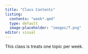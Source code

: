 ```yaml
---
title: "Class Contents"
listing:
  contents: "week*.qmd"
  type: default
  image-placeholder: "images/T.png"
editor: visual
---
```


This class is treats one topic per week.
